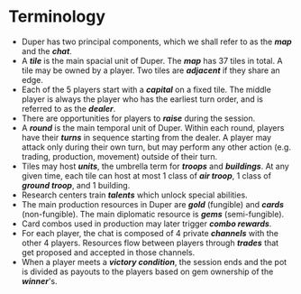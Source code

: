 # Terminology

- Duper has two principal components, which we shall refer to as the **_map_** and the **_chat_**.
- A **_tile_** is the main spacial unit of Duper. The **_map_** has 37 tiles in total. A tile may be owned by a player. Two tiles are **_adjacent_** if they share an edge.
- Each of the 5 players start with a **_capital_** on a fixed tile. The middle player is always the player who has the earliest turn order, and is referred to as the **_dealer_**.
- There are opportunities for players to **_raise_** during the session.
- A **_round_** is the main temporal unit of Duper. Within each round, players have their **_turns_** in sequence starting from the dealer. A player may attack only during their own turn, but may perform any other action (e.g. trading, production, movement) outside of their turn.
- Tiles may host **_units_**, the umbrella term for **_troops_** and **_buildings_**. At any given time, each tile can host at most 1 class of **_air troop_**, 1 class of **_ground troop_**, and 1 building.
- Research centers train **_talents_** which unlock special abilities.
- The main production resources in Duper are **_gold_** (fungible) and **_cards_** (non-fungible). The main diplomatic resource is **_gems_** (semi-fungible).
- Card combos used in production may later trigger **_combo rewards_**.
- For each player, the chat is composed of 4 private **_channels_** with the other 4 players. Resources flow between players through **_trades_** that get proposed and accepted in those channels.
- When a player meets a **_victory condition_**, the session ends and the pot is divided as payouts to the players based on gem ownership of the **_winner_**'s.
